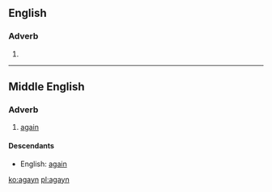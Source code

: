 ==English==

===Adverb===
{{en-adv|-}}

# {{obsolete spelling of|again|lang=en}}

----

==Middle English==
<!--this Middle English entry was created using Template:new enm entry-->
===Adverb===
{{head|enm|adverb}}

# [[again]]

====Descendants====
* English: [[again]]

[[ko:agayn]]
[[pl:agayn]]